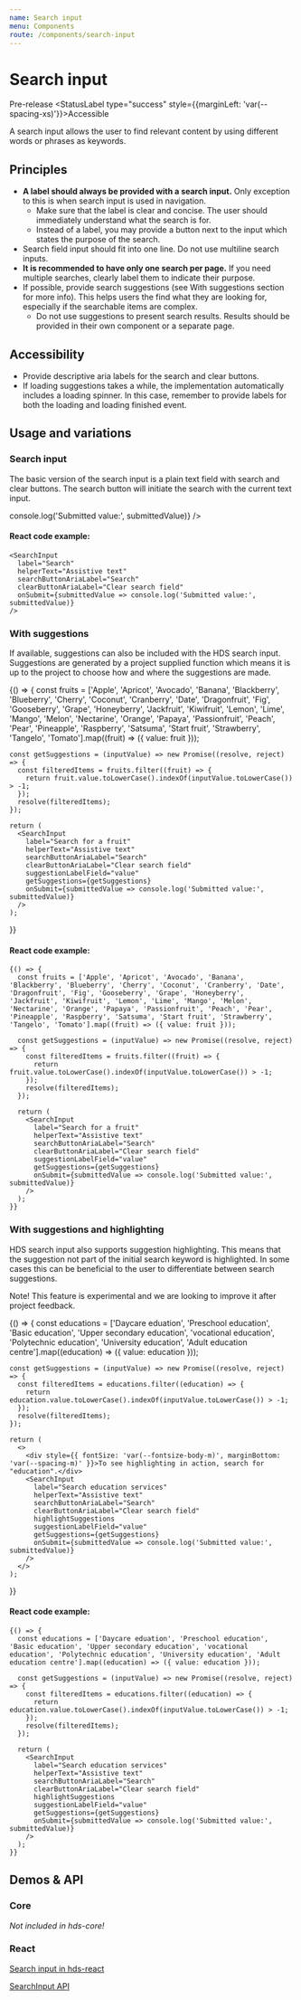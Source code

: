 ```yaml
---
name: Search input
menu: Components
route: /components/search-input
---
```




# Search input

<StatusLabel type="alert">Pre-release</StatusLabel>
<StatusLabel type="success" style={{marginLeft: 'var(--spacing-xs)'}}>Accessible</StatusLabel>

<LargeParagraph>
  A search input allows the user to find relevant content by using different words or phrases as keywords.
</LargeParagraph>

## Principles
- **A label should always be provided with a search input.** Only exception to this is when search input is used in navigation.
    - Make sure that the label is clear and concise. The user should immediately understand what the search is for.
    - Instead of a label, you may provide a button next to the input which states the purpose of the search.
- Search field input should fit into one line. Do not use multiline search inputs.
- **It is recommended to have only one search per page.** If you need multiple searches, clearly label them to indicate their purpose.
- If possible, provide search suggestions (see With suggestions section for more info). This helps users the find what they are looking for, especially if the searchable items are complex.
    - Do not use suggestions to present search results. Results should be provided in their own component or a separate page.

## Accessibility
- Provide descriptive aria labels for the search and clear buttons.
- If loading suggestions takes a while, the implementation automatically includes a loading spinner. In this case, remember to provide labels for both the loading and loading finished event.

## Usage and variations

### Search input
The basic version of the search input is a plain text field with search and clear buttons. The search button will initiate the search with the current text input. 

<Playground>
  <SearchInput 
    label="Search" 
    helperText="Assistive text" 
    searchButtonAriaLabel="Search" 
    clearButtonAriaLabel="Clear search field"
    onSubmit={submittedValue => console.log('Submitted value:', submittedValue)}
  />
</Playground>

#### React code example:
```tsx
<SearchInput 
  label="Search" 
  helperText="Assistive text" 
  searchButtonAriaLabel="Search" 
  clearButtonAriaLabel="Clear search field"
  onSubmit={submittedValue => console.log('Submitted value:', submittedValue)} 
/>
```

### With suggestions
If available, suggestions can also be included with the HDS search input. Suggestions are generated by a project supplied function which means it is up to the project to choose how and where the suggestions are made.

<Playground>
  {() => {
    const fruits = ['Apple', 'Apricot', 'Avocado', 'Banana', 'Blackberry', 'Blueberry', 'Cherry', 'Coconut', 'Cranberry', 'Date', 'Dragonfruit', 'Fig', 'Gooseberry', 'Grape', 'Honeyberry', 'Jackfruit', 'Kiwifruit', 'Lemon', 'Lime', 'Mango', 'Melon', 'Nectarine', 'Orange', 'Papaya', 'Passionfruit', 'Peach', 'Pear', 'Pineapple', 'Raspberry', 'Satsuma', 'Start fruit', 'Strawberry', 'Tangelo', 'Tomato'].map((fruit) => ({ value: fruit }));
    
    const getSuggestions = (inputValue) => new Promise((resolve, reject) => {
      const filteredItems = fruits.filter((fruit) => {
        return fruit.value.toLowerCase().indexOf(inputValue.toLowerCase()) > -1;
      });
      resolve(filteredItems);
    });
    
    return (
      <SearchInput 
        label="Search for a fruit" 
        helperText="Assistive text" 
        searchButtonAriaLabel="Search" 
        clearButtonAriaLabel="Clear search field"
        suggestionLabelField="value"
        getSuggestions={getSuggestions}
        onSubmit={submittedValue => console.log('Submitted value:', submittedValue)}
      />
    );
  }}
</Playground>

#### React code example:
```tsx
{() => {
  const fruits = ['Apple', 'Apricot', 'Avocado', 'Banana', 'Blackberry', 'Blueberry', 'Cherry', 'Coconut', 'Cranberry', 'Date', 'Dragonfruit', 'Fig', 'Gooseberry', 'Grape', 'Honeyberry', 'Jackfruit', 'Kiwifruit', 'Lemon', 'Lime', 'Mango', 'Melon', 'Nectarine', 'Orange', 'Papaya', 'Passionfruit', 'Peach', 'Pear', 'Pineapple', 'Raspberry', 'Satsuma', 'Start fruit', 'Strawberry', 'Tangelo', 'Tomato'].map((fruit) => ({ value: fruit }));

  const getSuggestions = (inputValue) => new Promise((resolve, reject) => {
    const filteredItems = fruits.filter((fruit) => {
      return fruit.value.toLowerCase().indexOf(inputValue.toLowerCase()) > -1;
    });
    resolve(filteredItems);
  });

  return (
    <SearchInput 
      label="Search for a fruit" 
      helperText="Assistive text" 
      searchButtonAriaLabel="Search" 
      clearButtonAriaLabel="Clear search field"
      suggestionLabelField="value"
      getSuggestions={getSuggestions}
      onSubmit={submittedValue => console.log('Submitted value:', submittedValue)}
    />
  );
}}
```

### With suggestions and highlighting
HDS search input also supports suggestion highlighting. This means that the suggestion not part of the initial search keyword is highlighted. In some cases this can be beneficial to the user to differentiate between search suggestions. 

Note! This feature is experimental and we are looking to improve it after project feedback.

<Playground>
  {() => {
    const educations = ['Daycare eduation', 'Preschool education', 'Basic education', 'Upper secondary education', 'vocational education', 'Polytechnic education', 'University education', 'Adult education centre'].map((education) => ({ value: education }));
    
    const getSuggestions = (inputValue) => new Promise((resolve, reject) => {
      const filteredItems = educations.filter((education) => {
        return education.value.toLowerCase().indexOf(inputValue.toLowerCase()) > -1;
      });
      resolve(filteredItems);
    });
    
    return (
      <>
        <div style={{ fontSize: 'var(--fontsize-body-m)', marginBottom: 'var(--spacing-m)' }}>To see highlighting in action, search for "education".</div>
        <SearchInput 
          label="Search education services" 
          helperText="Assistive text" 
          searchButtonAriaLabel="Search" 
          clearButtonAriaLabel="Clear search field"
          highlightSuggestions
          suggestionLabelField="value"
          getSuggestions={getSuggestions}
          onSubmit={submittedValue => console.log('Submitted value:', submittedValue)}
        />
      </>
    );
  }}
</Playground>

#### React code example:
```tsx
{() => {
  const educations = ['Daycare eduation', 'Preschool education', 'Basic education', 'Upper secondary education', 'vocational education', 'Polytechnic education', 'University education', 'Adult education centre'].map((education) => ({ value: education }));
  
  const getSuggestions = (inputValue) => new Promise((resolve, reject) => {
    const filteredItems = educations.filter((education) => {
      return education.value.toLowerCase().indexOf(inputValue.toLowerCase()) > -1;
    });
    resolve(filteredItems);
  });
  
  return (
    <SearchInput 
      label="Search education services" 
      helperText="Assistive text" 
      searchButtonAriaLabel="Search" 
      clearButtonAriaLabel="Clear search field"
      highlightSuggestions
      suggestionLabelField="value"
      getSuggestions={getSuggestions}
      onSubmit={submittedValue => console.log('Submitted value:', submittedValue)}
    />
  );
}}
```

## Demos & API

### Core

_Not included in hds-core!_

### React

[Search input in hds-react](/storybook/react/?path=/story/components-searchinput--default)

[SearchInput API](/storybook/react/?path=/docs/components-searchinput--default)
